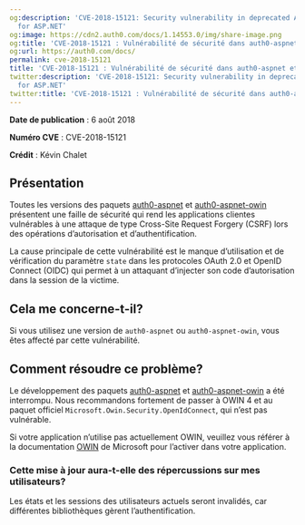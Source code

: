 ```yaml
---
og:description: 'CVE-2018-15121: Security vulnerability in deprecated Auth0 middleware
  for ASP.NET'
og:image: https://cdn2.auth0.com/docs/1.14553.0/img/share-image.png
og:title: 'CVE-2018-15121 : Vulnérabilité de sécurité dans auth0-aspnet et auth0-aspnet-owin'
og:url: https://auth0.com/docs/
permalink: cve-2018-15121
title: 'CVE-2018-15121 : Vulnérabilité de sécurité dans auth0-aspnet et auth0-aspnet-owin'
twitter:description: 'CVE-2018-15121: Security vulnerability in deprecated Auth0 middleware
  for ASP.NET'
twitter:title: 'CVE-2018-15121 : Vulnérabilité de sécurité dans auth0-aspnet et auth0-aspnet-owin'
---
```


**Date de publication** : 6 août 2018

**Numéro CVE** : CVE-2018-15121

**Crédit** : Kévin Chalet

## Présentation

Toutes les versions des paquets [auth0-aspnet](https://github.com/auth0/auth0-aspnet) et [auth0-aspnet-owin](https://github.com/auth0/auth0-aspnet-owin) présentent une faille de sécurité qui rend les applications clientes vulnérables à une attaque de type Cross-Site Request Forgery (CSRF) lors des opérations d’autorisation et d’authentification.

La cause principale de cette vulnérabilité est le manque d’utilisation et de vérification du paramètre `state` dans les protocoles OAuth 2.0 et OpenID Connect (OIDC) qui permet à un attaquant d’injecter son code d’autorisation dans la session de la victime.

## Cela me concerne-t-il?

Si vous utilisez une version de `auth0-aspnet` ou `auth0-aspnet-owin`, vous êtes affecté par cette vulnérabilité.

## Comment résoudre ce problème?

Le développement des paquets [auth0-aspnet](https://github.com/auth0/auth0-aspnet) et [auth0-aspnet-owin](https://github.com/auth0/auth0-aspnet-owin) a été interrompu. Nous recommandons fortement de passer à OWIN 4 et au paquet officiel `Microsoft.Owin.Security.OpenIdConnect`, qui n’est pas vulnérable.

Si votre application n’utilise pas actuellement OWIN, veuillez vous référer à la documentation [OWIN](https://docs.microsoft.com/en-us/aspnet/aspnet/overview/owin-and-katana/) de Microsoft pour l’activer dans votre application.

### Cette mise à jour aura-t-elle des répercussions sur mes utilisateurs?

Les états et les sessions des utilisateurs actuels seront invalidés, car différentes bibliothèques gèrent l’authentification.